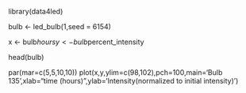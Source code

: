 library(data4led)

bulb <- led_bulb(1,seed = 6154)

x <- bulb$hours
y <- bulb$percent_intensity

head(bulb)

par(mar=c(5,5,10,10))
plot(x,y,ylim=c(98,102),pch=100,main='Bulb 135',xlab="time (hours)",ylab='Intensity\n(normalized to initial intensity)')
 




